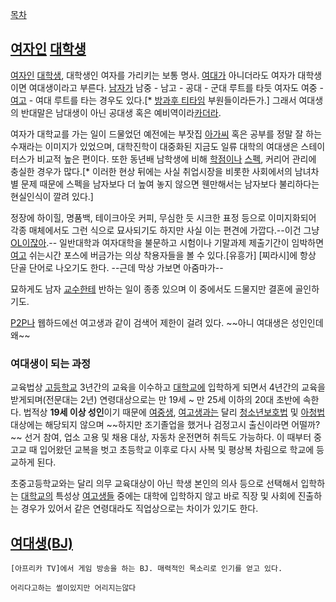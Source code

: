 [[목차]]

== [[여자]]인 [[대학생]] ==
[[여자]]인 [[대학생]], 대학생인 여자를 가리키는 보통 명사. [[여대]]가 아니더라도 여자가 대학생이면 여대생이라고 부른다. [[남자]]가 남중 - 남고 - 공대 - 군대 루트를 타듯 여자도 여중 - [[여고]] - 여대 루트를 타는 경우도 있다.[* [[방과후 티타임]] 부원들이라든가.] 그래서 여대생의 반대말은 남대생이 아닌 공대생 혹은 예비역이라[[카더라]].

여자가 대학교를 가는 일이 드물었던 예전에는 부잣집 [[아가씨]] 혹은 공부를 정말 잘 하는 수재라는 이미지가 있었으며, 대학진학이 대중화된 지금도 일류 대학의 여대생은 스테이터스가 비교적 높은 편이다. 또한 동년배 남학생에 비해 [[학점]]이나 [[스펙]], 커리어 관리에 충실한 경우가 많다.[* 이러한 현상 뒤에는 사실 취업시장을 비롯한 사회에서의 남녀차별 문제 때문에 스펙을 남자보다 더 높여 놓지 않으면 웬만해서는 남자보다 불리하다는 현실인식이 깔려 있다.]

정장에 하이힐, 명품백, 테이크아웃 커피, 무심한 듯 시크한 표정 등으로 이미지화되어 각종 매체에서도 그런 식으로 묘사되기도 하지만 사실 이는 편견에 가깝다.--이건 그냥 [[OL]]이잖아.-- 일반대학과 여자대학을 불문하고 시험이나 기말과제 제출기간이 임박하면 [[여고]] 쉬는시간 포스에 버금가는 의상 착용자들을 볼 수 있다.[유흥가] [찌라시]에 항상 단골 단어로 나오기도 한다. --근데 막상 가보면 아줌마가--

묘하게도 남자 [[교수]]한테 반하는 일이 종종 있으며 이 중에서도 드물지만 결혼에 골인하기도. 

[[P2P]]나 웹하드에선 여고생과 같이 검색어 제한이 걸려 있다. ~~아니 여대생은 성인인데 왜~~ 

=== 여대생이 되는 과정 === 
교육법상 [[고등학교]] 3년간의 교육을 이수하고 [[대학교]]에 입학하게 되면서 4년간의 교육을 받게되며(전문대는 2년) 연령대상으로는 만 19세 ~ 만 25세 이하의 20대 초반에 속한다. 법적상 '''19세 이상 성인'''이기 때문에 [[여중생]], [[여고생]]과는 달리 [[청소년보호법]] 및 [[아청법]] 대상에는 해당되지 않으며 ~~하지만 조기졸업을 했거나 검정고시 출신이라면 어떨까?~~ 선거 참여, 업소 고용 및 채용 대상, 자동차 운전면허 취득도 가능하다. 이 때부터 중고교 때 입어왔던 교복을 벗고 초등학교 이후로 다시 사복 및 평상복 차림으로 학교에 등교하게 된다. 

초중고등학교와는 달리 의무 교육대상이 아닌 학생 본인의 의사 등으로 선택해서 입학하는 [[대학교]]의 특성상 [[여고생]]들 중에는 대학에 입학하지 않고 바로 직장 및 사회에 진출하는 경우가 있어서 같은 연령대라도 직업상으로는 차이가 있기도 한다.
 
== [[여대생(BJ)]] == 
 [아프리카 TV]에서 게임 방송을 하는 BJ. 매력적인 목소리로 인기를 얻고 있다.

 어리다고하는 썰이있지만 어리지는않다
